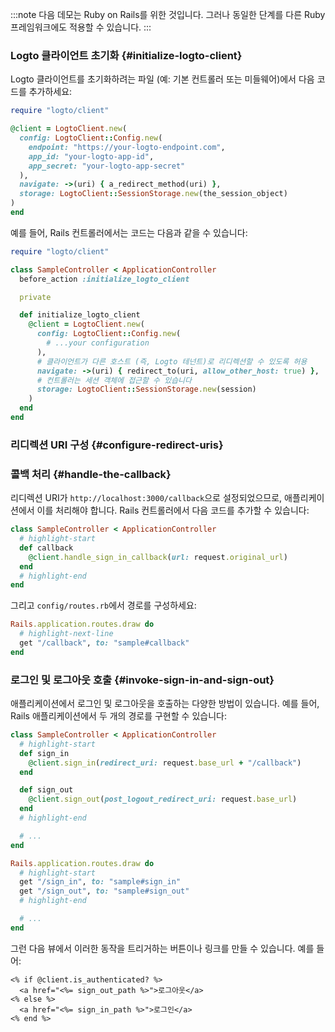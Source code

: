 
:::note
다음 데모는 Ruby on Rails를 위한 것입니다. 그러나 동일한 단계를 다른 Ruby 프레임워크에도 적용할 수 있습니다.
:::

### Logto 클라이언트 초기화 \{#initialize-logto-client}

Logto 클라이언트를 초기화하려는 파일 (예: 기본 컨트롤러 또는 미들웨어)에서 다음 코드를 추가하세요:

```ruby
require "logto/client"

@client = LogtoClient.new(
  config: LogtoClient::Config.new(
    endpoint: "https://your-logto-endpoint.com",
    app_id: "your-logto-app-id",
    app_secret: "your-logto-app-secret"
  ),
  navigate: ->(uri) { a_redirect_method(uri) },
  storage: LogtoClient::SessionStorage.new(the_session_object)
)
end
```

예를 들어, Rails 컨트롤러에서는 코드는 다음과 같을 수 있습니다:

```ruby title="app/controllers/sample_controller.rb"
require "logto/client"

class SampleController < ApplicationController
  before_action :initialize_logto_client

  private

  def initialize_logto_client
    @client = LogtoClient.new(
      config: LogtoClient::Config.new(
        # ...your configuration
      ),
      # 클라이언트가 다른 호스트 (즉, Logto 테넌트)로 리디렉션할 수 있도록 허용
      navigate: ->(uri) { redirect_to(uri, allow_other_host: true) },
      # 컨트롤러는 세션 객체에 접근할 수 있습니다
      storage: LogtoClient::SessionStorage.new(session)
    )
  end
end
```

### 리디렉션 URI 구성 \{#configure-redirect-uris}

<SignInFlowSummary />

<AssumingUrl />

<WebConfigureRedirectUris />

### 콜백 처리 \{#handle-the-callback}

리디렉션 URI가 `http://localhost:3000/callback`으로 설정되었으므로, 애플리케이션에서 이를 처리해야 합니다. Rails 컨트롤러에서 다음 코드를 추가할 수 있습니다:

```ruby title="app/controllers/sample_controller.rb"
class SampleController < ApplicationController
  # highlight-start
  def callback
    @client.handle_sign_in_callback(url: request.original_url)
  end
  # highlight-end
end
```

그리고 `config/routes.rb`에서 경로를 구성하세요:

```ruby title="config/routes.rb"
Rails.application.routes.draw do
  # highlight-next-line
  get "/callback", to: "sample#callback"
end
```

### 로그인 및 로그아웃 호출 \{#invoke-sign-in-and-sign-out}

애플리케이션에서 로그인 및 로그아웃을 호출하는 다양한 방법이 있습니다. 예를 들어, Rails 애플리케이션에서 두 개의 경로를 구현할 수 있습니다:

```ruby title="app/controllers/sample_controller.rb"
class SampleController < ApplicationController
  # highlight-start
  def sign_in
    @client.sign_in(redirect_uri: request.base_url + "/callback")
  end

  def sign_out
    @client.sign_out(post_logout_redirect_uri: request.base_url)
  end
  # highlight-end

  # ...
end
```

```ruby title="config/routes.rb"
Rails.application.routes.draw do
  # highlight-start
  get "/sign_in", to: "sample#sign_in"
  get "/sign_out", to: "sample#sign_out"
  # highlight-end

  # ...
end
```

그런 다음 뷰에서 이러한 동작을 트리거하는 버튼이나 링크를 만들 수 있습니다. 예를 들어:

```erb title="app/views/sample/index.html.erb"
<% if @client.is_authenticated? %>
  <a href="<%= sign_out_path %>">로그아웃</a>
<% else %>
  <a href="<%= sign_in_path %>">로그인</a>
<% end %>
```

<Checkpoint />
